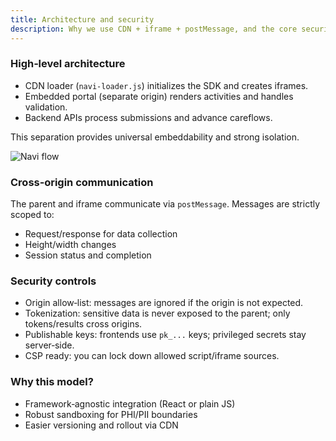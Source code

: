 ```yaml
---
title: Architecture and security
description: Why we use CDN + iframe + postMessage, and the core security measures.
---
```


### High‑level architecture

- CDN loader (`navi-loader.js`) initializes the SDK and creates iframes.
- Embedded portal (separate origin) renders activities and handles validation.
- Backend APIs process submissions and advance careflows.

This separation provides universal embeddability and strong isolation.

![Navi flow](/images/navi-flow.svg)

### Cross‑origin communication

The parent and iframe communicate via `postMessage`. Messages are strictly scoped to:

- Request/response for data collection
- Height/width changes
- Session status and completion

### Security controls

- Origin allow‑list: messages are ignored if the origin is not expected.
- Tokenization: sensitive data is never exposed to the parent; only tokens/results cross origins.
- Publishable keys: frontends use `pk_...` keys; privileged secrets stay server‑side.
- CSP ready: you can lock down allowed script/iframe sources.

### Why this model?

- Framework‑agnostic integration (React or plain JS)
- Robust sandboxing for PHI/PII boundaries
- Easier versioning and rollout via CDN

